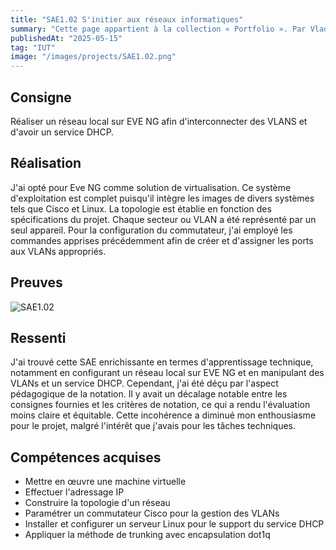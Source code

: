 ```yaml
---
title: "SAE1.02 S'initier aux réseaux informatiques"
summary: "Cette page appartient à la collection « Portfolio ». Par Vladimir Nechaev."
publishedAt: "2025-05-15"
tag: "IUT"
image: "/images/projects/SAE1.02.png"
---
```


## Consigne

Réaliser un réseau local sur EVE NG afin d'interconnecter des VLANS et d'avoir un service DHCP.

## Réalisation

J'ai opté pour Eve NG comme solution de virtualisation. Ce système d'exploitation est complet puisqu'il intègre les images de divers systèmes tels que Cisco et Linux. La topologie est établie en fonction des spécifications du projet. Chaque secteur ou VLAN a été représenté par un seul appareil. Pour la configuration du commutateur, j'ai employé les commandes apprises précédemment afin de créer et d'assigner les ports aux VLANs appropriés.

## Preuves

![SAE1.02](/images/projects/SAE1.02.png)

## Ressenti

J'ai trouvé cette SAE enrichissante en termes d'apprentissage technique, notamment en configurant un réseau local sur EVE NG et en manipulant des VLANs et un service DHCP. Cependant, j'ai été déçu par l'aspect pédagogique de la notation. Il y avait un décalage notable entre les consignes fournies et les critères de notation, ce qui a rendu l'évaluation moins claire et équitable. Cette incohérence a diminué mon enthousiasme pour le projet, malgré l'intérêt que j'avais pour les tâches techniques.

## Compétences acquises

- Mettre en œuvre une machine virtuelle
- Effectuer l'adressage IP
- Construire la topologie d'un réseau
- Paramétrer un commutateur Cisco pour la gestion des VLANs
- Installer et configurer un serveur Linux pour le support du service DHCP
- Appliquer la méthode de trunking avec encapsulation dot1q
